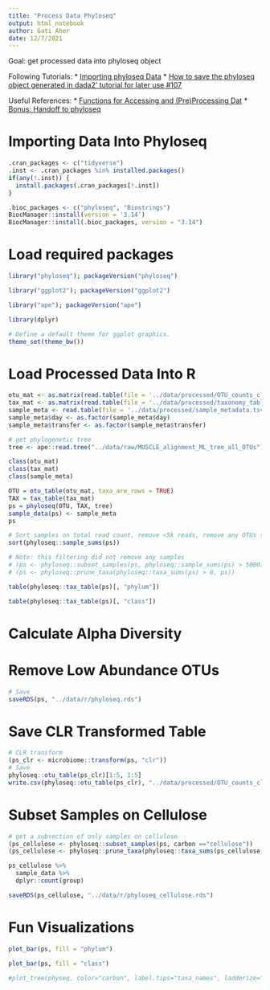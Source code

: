 ```yaml
---
title: "Process Data Phyloseq"
output: html_notebook
author: Gati Aher
date: 12/7/2021
---
```


Goal: get processed data into phyloseq object

Following Tutorials:
* [Importing phyloseq Data](https://joey711.github.io/phyloseq/import-data.html)
* [How to save the phyloseq object generated in dada2' tutorial for later use #107](https://github.com/benjjneb/dada2/issues/107)

Useful References:
* [Functions for Accessing and (Pre)Processing Dat](https://joey711.github.io/phyloseq/preprocess.html)
* [Bonus: Handoff to phyloseq](http://benjjneb.github.io/dada2/tutorial.html)

# Importing Data Into Phyloseq

```r
.cran_packages <- c("tidyverse")
.inst <- .cran_packages %in% installed.packages()
if(any(!.inst)) {
  install.packages(.cran_packages[!.inst])
}
```


```r
.bioc_packages <- c("phyloseq", "Biostrings")
BiocManager::install(version = '3.14')
BiocManager::install(.bioc_packages, version = "3.14")
```

# Load required packages

```r
library("phyloseq"); packageVersion("phyloseq")
```
```r
library("ggplot2"); packageVersion("ggplot2")
```
```r
library("ape"); packageVersion("ape")
```
```r
library(dplyr)
```


```r
# Define a default theme for ggplot graphics.
theme_set(theme_bw())
```

# Load Processed Data Into R

```r
otu_mat <- as.matrix(read.table(file = '../data/processed/OTU_counts_clean.tsv', sep = '\t', header = TRUE, row.names = 1))
tax_mat <- as.matrix(read.table(file = '../data/processed/taxonomy_table_clean.tsv', sep = '\t', header = TRUE, row.names = 1))
sample_meta <- read.table(file = '../data/processed/sample_metadata.tsv', header = TRUE, sep = '\t', row.names = 1)
sample_meta$day <- as.factor(sample_meta$day)
sample_meta$transfer <- as.factor(sample_meta$transfer)

# get phylogenetic tree
tree <- ape::read.tree("../data/raw/MUSCLE_alignment_ML_tree_all_OTUs")

class(otu_mat)
class(tax_mat)
class(sample_meta)
```

```r
OTU = otu_table(otu_mat, taxa_are_rows = TRUE)
TAX = tax_table(tax_mat)
ps = phyloseq(OTU, TAX, tree)
sample_data(ps) <- sample_meta
ps
```

```r
# Sort samples on total read count, remove <5k reads, remove any OTUs seen in only those samples
sort(phyloseq::sample_sums(ps)) 
```

```r
# Note: this filtering did not remove any samples 
# (ps <- phyloseq::subset_samples(ps, phyloseq::sample_sums(ps) > 5000)) 
# (ps <- phyloseq::prune_taxa(phyloseq::taxa_sums(ps) > 0, ps))
```

```r
table(phyloseq::tax_table(ps)[, "phylum"])
```


```r
table(phyloseq::tax_table(ps)[, "class"])
```

# Calculate Alpha Diversity


# Remove Low Abundance OTUs


```r
# Save
saveRDS(ps, "../data/r/phyloseq.rds")
```

# Save CLR Transformed Table

```r
# CLR transform
(ps_clr <- microbiome::transform(ps, "clr"))
# Save
phyloseq::otu_table(ps_clr)[1:5, 1:5]
write.csv(phyloseq::otu_table(ps_clr), "../data/processed/OTU_counts_clean_clr.csv")
```

# Subset Samples on Cellulose

```r
# get a subsection of only samples on cellulose
(ps_cellulose <- phyloseq::subset_samples(ps, carbon =="cellulose")) 
(ps_cellulose <- phyloseq::prune_taxa(phyloseq::taxa_sums(ps_cellulose) > 0, ps_cellulose))

ps_cellulose %>% 
  sample_data %>%
  dplyr::count(group)

saveRDS(ps_cellulose, "../data/r/phyloseq_cellulose.rds")
```

# Fun Visualizations

```r
plot_bar(ps, fill = "phylum")
```


```r
plot_bar(ps, fill = "class")
```

```r
#plot_tree(physeq, color="carbon", label.tips="taxa_names", ladderize="left", plot.margin=0.3)
```

